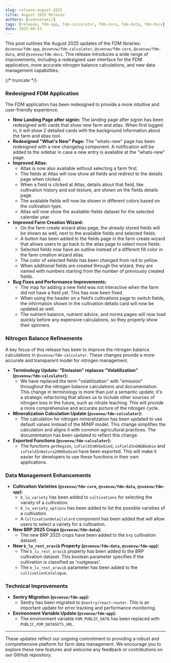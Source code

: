 ```yaml
---
slug: release-august-2025
title: August 2025 Release
authors: [svenverweij]
tags: [release, fdm-app, fdm-calculator, fdm-core, fdm-data, fdm-docs]
date: 2025-08-15
---
```


This post outlines the August 2025 updates of the FDM libraries: `@svenvw/fdm-app`, `@svenvw/fdm-calculator`, `@svenvw/fdm-core`, `@svenvw/fdm-data`, and `@svenvw/fdm-docs`. This release introduces a wide range of improvements, including a redesigned user interface for the FDM application, more accurate nitrogen balance calculations, and new data management capabilities.

{/* truncate */}

### Redesigned FDM Application

The FDM application has been redesigned to provide a more intuitive and user-friendly experience.

*   **New Landing Page after signin:** The landing page after signin has been redesigned with cards that show new farm and atlas. When first logged in, it will show 2 detailed cards with the background information about the farm and atlas tool.
*   **Redesigned "What's New" Page:** The "whats-new" page has been redesigned with a new changelog component. A notification will be added to the sidebar in case a new entry is available at the "whats-new" page.
*   **Improved Atlas:**
    *   Atlas is now also available without selecting a farm first.
    *   The fields at Atlas will now show all fields and redirect to the details page when clicked.
    *   When a field is clicked at Atlas, details about that field, like cultivation history and soil texture, are shown on the fields details page.
    *   The available fields will now be shown in different colors based on the cultivation type.
    *   Atlas will now show the available-fields dataset for the selected calendar year.
*   **Improved Farm Creation Wizard:**
    *   On the farm create wizard atlas page, the already stored fields will be shown as well, next to the available fields and selected fields.
    *   A button has been added to the fields page in the farm create wizard that allows users to go back to the atlas page to select more fields.
    *   Selected fields now have an outline instead of a different fill color in the farm creation wizard atlas.
    *   The color of selected fields has been changed from red to yellow.
    *   When additional fields are created through the wizard, they are named with numbers starting from the number of previously created fields.
*   **Bug Fixes and Performance Improvements:**
    *   The map for adding a new field was not interactive when the farm did not have a field yet. This has now been fixed.
    *   When using the header on a field’s cultivations page to switch fields, the information shown in the cultivation details card will now be updated as well.
    *   The nutrient balance, nutrient advice, and norms pages will now load quickly before any expensive calculations, so they properly show their spinners.

### Nitrogen Balance Refinements

A key focus of this release has been to improve the nitrogen balance calculations in `@svenvw/fdm-calculator`. These changes provide a more accurate and transparent model for nitrogen management.

*   **Terminology Update: "Emission" replaces "Volatilization" (`@svenvw/fdm-calculator`):**
    *   We have replaced the term "volatilization" with "emission" throughout the nitrogen balance calculations and documentation. This change in terminology is more than just a semantic update; it's a strategic refactoring that allows us to include other sources of nitrogen loss in the future, such as nitrate leaching. This will provide a more comprehensive and accurate picture of the nitrogen cycle.
*   **Mineralization Calculation Update (`@svenvw/fdm-calculator`):**
    *   The calculation for nitrogen mineralization has been updated to use default values instead of the MINIP model. This change simplifies the calculation and aligns it with common agricultural practices. The documentation has been updated to reflect this change.
*   **Exported Functions (`@svenvw/fdm-calculator`):**
    *   The functions `getRegion`, `isFieldInNVGebied`, `isFieldInGWGBGebie` and `isFieldInNatura2000Gebied` have been exported. This will make it easier for developers to use these functions in their own applications.

### Data Management Enhancements

*   **Cultivation Varieties (`@svenvw/fdm-core`, `@svenvw/fdm-data`, `@svenvw/fdm-app`):**
    *   `b_lu_variety` has been added to `cultivations` for selecting the variety of a cultivation.
    *   `b_lu_variety_options` has been added to list the possible varieties of a cultivation.
    *   A `CultivationDetailsCard` component has been added that will allow users to select a variety for a cultivation.
*   **New BRP 2025 Crops (`@svenvw/fdm-data`):**
    *   The new BRP 2025 crops have been added to the `brp` cultivation dataset.
*   **New `b_lu_rest_oravib` Property (`@svenvw/fdm-data`, `@svenvw/fdm-app`):**
    *   The `b_lu_rest_oravib` property has been added to the BRP cultivation dataset. This boolean parameter specifies if the cultivation is classified as 'rustgewas'.
    *   The `b_lu_rest_oravib` parameter has been added to the `cultivationCatalogue`.

### Technical Improvements

*   **Sentry Migration (`@svenvw/fdm-app`):**
    *   Sentry has been migrated to `@sentry/react-router`. This is an important update for error tracking and performance monitoring.
*   **Environment Variable Update (`@svenvw/fdm-app`):**
    *   The environment variable `FDM_PUBLIC_DATA` has been replaced with `PUBLIC_FDM_DATASETS_URL`.

---

These updates reflect our ongoing commitment to providing a robust and comprehensive platform for farm data management. We encourage you to explore these new features and welcome any feedback or contributions on our GitHub repository.
